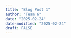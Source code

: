 ```yaml
---
title: "Blog Post 1"
author: "Team 6"
date: "2025-02-24"
date-modified: "2025-02-24"
draft: FALSE
---
```


